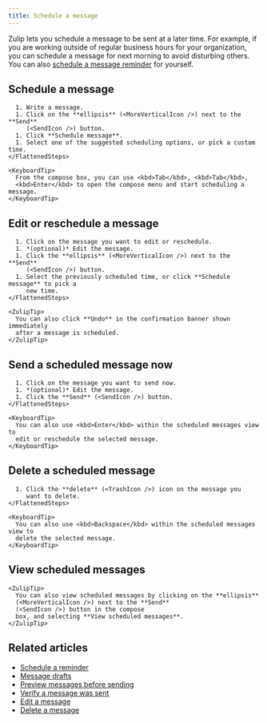 ```yaml
---
title: Schedule a message
---
```





Zulip lets you schedule a message to be sent at a later time. For example, if
you are working outside of regular business hours for your organization, you can
schedule a message for next morning to avoid disturbing others. You can also
[schedule a message reminder](/help/schedule-a-reminder) for yourself.

## Schedule a message

<Tabs>
  <TabItem label="Desktop/Web">
    <FlattenedSteps>
      <StartComposing />

      1. Write a message.
      1. Click on the **ellipsis** (<MoreVerticalIcon />) next to the **Send**
         (<SendIcon />) button.
      1. Click **Schedule message**.
      1. Select one of the suggested scheduling options, or pick a custom time.
    </FlattenedSteps>

    <KeyboardTip>
      From the compose box, you can use <kbd>Tab</kbd>, <kbd>Tab</kbd>,
      <kbd>Enter</kbd> to open the compose menu and start scheduling a message.
    </KeyboardTip>
  </TabItem>
</Tabs>

## Edit or reschedule a message

<Tabs>
  <TabItem label="Desktop/Web">
    <FlattenedSteps>
      <GoToScheduledMessages />

      1. Click on the message you want to edit or reschedule.
      1. *(optional)* Edit the message.
      1. Click the **ellipsis** (<MoreVerticalIcon />) next to the **Send**
         (<SendIcon />) button.
      1. Select the previously scheduled time, or click **Schedule message** to pick a
         new time.
    </FlattenedSteps>

    <ZulipTip>
      You can also click **Undo** in the confirmation banner shown immediately
      after a message is scheduled.
    </ZulipTip>
  </TabItem>
</Tabs>

## Send a scheduled message now

<Tabs>
  <TabItem label="Desktop/Web">
    <FlattenedSteps>
      <GoToScheduledMessages />

      1. Click on the message you want to send now.
      1. *(optional)* Edit the message.
      1. Click the **Send** (<SendIcon />) button.
    </FlattenedSteps>

    <KeyboardTip>
      You can also use <kbd>Enter</kbd> within the scheduled messages view to
      edit or reschedule the selected message.
    </KeyboardTip>
  </TabItem>
</Tabs>

## Delete a scheduled message

<Tabs>
  <TabItem label="Desktop/Web">
    <FlattenedSteps>
      <GoToScheduledMessages />

      1. Click the **delete** (<TrashIcon />) icon on the message you
         want to delete.
    </FlattenedSteps>

    <KeyboardTip>
      You can also use <kbd>Backspace</kbd> within the scheduled messages view to
      delete the selected message.
    </KeyboardTip>
  </TabItem>
</Tabs>

## View scheduled messages

<Tabs>
  <TabItem label="Desktop/Web">
    <FlattenedSteps>
      <GoToScheduledMessages />
    </FlattenedSteps>

    <ZulipTip>
      You can also view scheduled messages by clicking on the **ellipsis**
      (<MoreVerticalIcon />) next to the **Send**
      (<SendIcon />) button in the compose
      box, and selecting **View scheduled messages**.
    </ZulipTip>
  </TabItem>
</Tabs>

## Related articles

* [Schedule a reminder](/help/schedule-a-reminder)
* [Message drafts](/help/view-and-edit-your-message-drafts)
* [Preview messages before sending](/help/preview-your-message-before-sending)
* [Verify a message was sent](/help/verify-your-message-was-successfully-sent)
* [Edit a message](/help/edit-a-message)
* [Delete a message](/help/delete-a-message)
